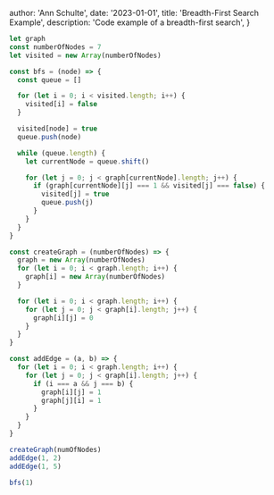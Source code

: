 
  author: 'Ann Schulte',
  date: '2023-01-01',
  title: 'Breadth-First Search Example',
  description: 'Code example of a breadth-first search',
}


```js
let graph
const numberOfNodes = 7
let visited = new Array(numberOfNodes)

const bfs = (node) => {
  const queue = []

  for (let i = 0; i < visited.length; i++) {
    visited[i] = false
  }

  visited[node] = true
  queue.push(node)

  while (queue.length) {
    let currentNode = queue.shift()

    for (let j = 0; j < graph[currentNode].length; j++) {
      if (graph[currentNode][j] === 1 && visited[j] === false) {
        visited[j] = true
        queue.push(j)
      }
    }
  }
}

const createGraph = (numberOfNodes) => {
  graph = new Array(numberOfNodes)
  for (let i = 0; i < graph.length; i++) {
    graph[i] = new Array(numberOfNodes)
  }

  for (let i = 0; i < graph.length; i++) {
    for (let j = 0; j < graph[i].length; j++) {
      graph[i][j] = 0
    }
  }
}

const addEdge = (a, b) => {
  for (let i = 0; i < graph.length; i++) {
    for (let j = 0; j < graph[i].length; j++) {
      if (i === a && j === b) {
        graph[i][j] = 1
        graph[j][i] = 1
      }
    }
  }
}

createGraph(numOfNodes)
addEdge(1, 2)
addEdge(1, 5)

bfs(1)
```
